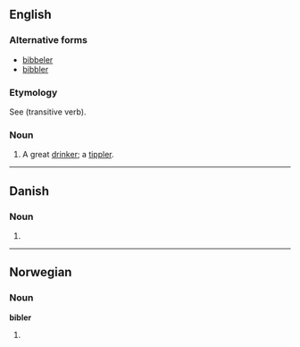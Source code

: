 ==English==

===Alternative forms===
* [[bibbeler]]
* [[bibbler]]

===Etymology===
See {{term|bib|lang=en}} (transitive verb).

===Noun===
{{en-noun}}

# {{archaic}} A great [[drinker]]; a [[tippler]].

{{Webster 1913}}

----

==Danish==

===Noun===
{{head|da|noun form|g=c}}

# {{form of|plural indefinite|bibel|lang=da}}

----

==Norwegian==

===Noun===
'''bibler'''

# {{plural of|[[bibel]]|lang=no}}